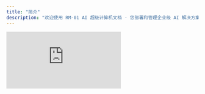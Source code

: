 ```yaml
---
title: "简介"
description: "欢迎使用 RM-01 AI 超级计算机文档 - 您部署和管理企业级 AI 解决方案的综合指南"
---
```


<iframe className="w-full aspect-video rounded-xl" src="https://www.youtube.com/embed/qEKqEdGf9o8?si=34GlLpjV77RF_thm" title="YouTube video player" frameborder="0" allow="accelerometer; autoplay; clipboard-write; encrypted-media; gyroscope; picture-in-picture; web-share" referrerpolicy="strict-origin-when-cross-origin" allowfullscreen />

## 什么是 RM-01？

RM-01是一款先进的便携式 AI 超级计算机，专为千亿级大型语言模型和AI应用的本地化部署而设计。　RM-01专为企业环境打造，在提供强大 AI 能力的同时，确保数据主权和安全性完全掌控在您手中。

### 核心能力

<CardGroup cols={2}>
    <Card title="高性能本地推理" icon="rocket">
        高达 2070 TFLOPS (FP4) 的推理能力，配备 32/64/128GB GPU 内存，实现高效的本地 AI 推理
    </Card>
    <Card title="企业 AI 一站式解决方案" icon="sd-card">
        专用 24GB RAM 用于部署 AI 应用，8TB SSD 用于 RAG 数据存储
    </Card>
    <Card title="企业级安全" icon="shield">
        硬件级非对称加密和安全密钥管理，提供完全私有的本地化运行，确保数据不离开您的设备
    </Card>
    <Card title="轻量化部署" icon="feather">
        部署、维护成本为零，学习曲线平缓，是企业最具成本效益的本地 AI 解决方案
    </Card>
</CardGroup>

## 核心特性

### 高性能本地推理与灵活的模型支持


<Tabs>
<Tab title="模型范围">
    **支持的模型大小和类型：**
    - 0.5B 至 235B 参数（GPTQ Int4 量化）
    - 主流开源模型（DeepSeek、Qwen、Llama）
    - 定制企业/行业专用模型
    - 支持多模态模型
</Tab>
<Tab title="性能">
    **推理能力：**
    - 支持多模型并发推理
    - 多用户支持
    - 硬件加速推理，总吞吐量超过 2000 TPS（每秒token数）
</Tab>
<Tab title="部署">
    **部署保证：**
    - 即插即用安装
    - 实时模型切换
    - 零运维设计
    - 无缝企业集成
  </Tab>
</Tabs>

### 企业 AI 一站式解决方案
<Tabs>
    <Tab title="AI 应用优先">
        - 24GB 专用 RAM 用于 AI 应用
        - 使用 Docker 管理和部署 AI 应用
        - 非对称硬件级加密确保应用安全交付
    </Tab>
    <Tab title="RAG 原生支持">
        - 嵌入模型自动拉起
        - 重排序模型自动拉起
        - 向量数据库自动拉起
        - 8TB SSD 用于向量数据存储
    </Tab>
    <Tab title="最大兼容性">
        - 一个 USB-C 端口连接任何设备
        - RM-01将被识别为网络设备
        - 使用分配的本地 IP 地址和 API 来使用和管理 AI 应用/模型
        - 可通过 USB-C 转以太网适配器作为服务器使用
    </Tab>
</Tabs>

### 企业级安全与隐私

<Steps>
  <Step title="数据主权">
    所有数据处理均在您的设备本地进行。任何信息都不会传输到外部服务器或云服务。
</Step>
<Step title="硬件加密">
    内置的硬件级加密确保您的数据始终安全，即使设备丢失或被盗。
</Step>
<Step title="访问控制">
    企业级用户身份验证和授权系统防止未经授权的访问。
  </Step>
  <Step title="合规就绪">
    满足数据保护和隐私法规的行业标准，包括 GDPR、HIPAA 和 SOC 2。
  </Step>
</Steps>

### 轻量化部署实现企业低 TCO

<Tabs>
    <Tab title="部署成本">
        - 一键300秒内零成本部署
        - 无需专门的 IT 人员
        - 不侵入现有 IT 基础设施
    </Tab>
    <Tab title="维护成本">
        - 极其稳定可靠，零运维成本
        - 电源关闭并重新开启即可从任何意外故障中恢复
        - 无需专门的维护人员
    </Tab>
    <Tab title="学习曲线">
        - 企业用户学习曲线平缓，无需学习复杂的 AI 技术
        - 卡带式更换，轻松切换任何 AI 解决方案
    </Tab>
</Tabs>

## 下一步是什么？

根据您的角色和需求选择您的路径：

<CardGroup cols={3}>
  <Card title="企业快速入门" icon="play" href="quickstart">
    **面向企业用户**

    开始使用您的 RM-01 设备，包括硬件设置、管理界面访问和使用 AI 应用。
  </Card>
  <Card title="供应商部署指南" icon="server" href="essentials/deploy">
    **面向供应商和服务商**

    在企业环境中实施 RM-01 的完整部署指南，包括模型准备和系统集成。
  </Card>
  <Card title="系统架构指南" icon="sitemap" href="essentials/develop">
    **面向开发者**

    在 RM-01 上构建应用程序的技术指南，涵盖系统架构、环境设置和模型集成。
  </Card>
</CardGroup>

---

<div className="text-center text-sm text-gray-500 mt-8">
© 2025 泛灵（成都）人工智能科技有限公司。保留所有权利。

</div>